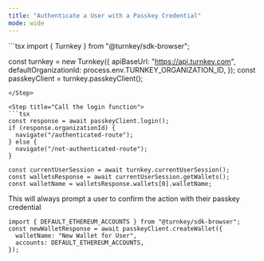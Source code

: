 ```yaml
---
title: "Authenticate a User with a Passkey Credential"
mode: wide
---
```


<Steps>
<Step title="Initialize the Passkey Client">
```tsx
import { Turnkey } from "@turnkey/sdk-browser";

const turnkey = new Turnkey({
  apiBaseUrl: "https://api.turnkey.com",
  defaultOrganizationId: process.env.TURNKEY_ORGANIZATION_ID,
});
const passkeyClient = turnkey.passkeyClient();
```
</Step>

<Step title="Call the login function">
```tsx
const response = await passkeyClient.login();
if (response.organizationId) {
  navigate("/authenticated-route");
} else {
  navigate("/not-authenticated-route");
}
```
</Step>

<Step title="Make read requests on behalf of the authenticated user from the currentUserSession">

```tsx
const currentUserSession = await turnkey.currentUserSession();
const walletsResponse = await currentUserSession.getWallets();
const walletName = walletsResponse.wallets[0].walletName;
```
</Step>

<Step title="Call the passkeyClient directly for write requests">

This will always prompt a user to confirm the action with their passkey credential

```tsx
import { DEFAULT_ETHEREUM_ACCOUNTS } from "@turnkey/sdk-browser";
const newWalletResponse = await passkeyClient.createWallet({
  walletName: "New Wallet for User",
  accounts: DEFAULT_ETHEREUM_ACCOUNTS,
});
```
</Step>
</Steps>
